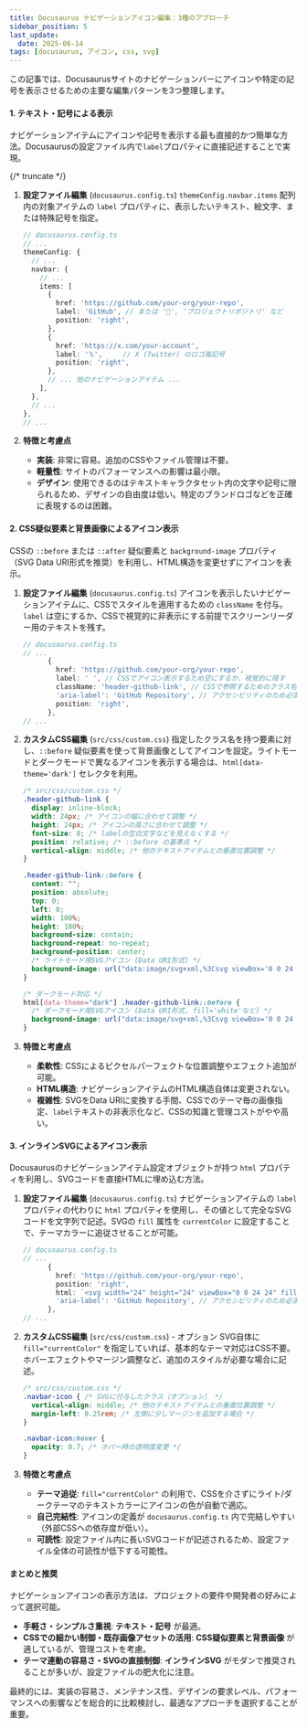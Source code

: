 ```yaml
---
title: Docusaurus ナビゲーションアイコン編集：3種のアプローチ
sidebar_position: 5
last_update:
  date: 2025-06-14
tags: [docusaurus, アイコン, css, svg]
---
```


この記事では、Docusaurusサイトのナビゲーションバーにアイコンや特定の記号を表示させるための主要な編集パターンを3つ整理します。


#### 1. テキスト・記号による表示

ナビゲーションアイテムにアイコンや記号を表示する最も直接的かつ簡単な方法。Docusaurusの設定ファイル内で`label`プロパティに直接記述することで実現。

{/* truncate */}

1.  **設定ファイル編集** (`docusaurus.config.ts`)
    `themeConfig.navbar.items` 配列内の対象アイテムの `label` プロパティに、表示したいテキスト、絵文字、または特殊記号を指定。

    ```typescript title="docusaurus.config.ts"
    // docusaurus.config.ts
    // ...
    themeConfig: {
      // ...
      navbar: {
        // ...
        items: [
          {
            href: 'https://github.com/your-org/your-repo',
            label: 'GitHub', // または '🐙', 'プロジェクトリポジトリ' など
            position: 'right',
          },
          {
            href: 'https://x.com/your-account',
            label: '𝕏',     // X (Twitter) のロゴ風記号
            position: 'right',
          },
          // ... 他のナビゲーションアイテム ...
        ],
      },
      // ...
    },
    // ...
    ```

2.  **特徴と考慮点**
    *   **実装**: 非常に容易。追加のCSSやファイル管理は不要。
    *   **軽量性**: サイトのパフォーマンスへの影響は最小限。
    *   **デザイン**: 使用できるのはテキストキャラクタセット内の文字や記号に限られるため、デザインの自由度は低い。特定のブランドロゴなどを正確に表現するのは困難。

#### 2. CSS疑似要素と背景画像によるアイコン表示

CSSの `::before` または `::after` 疑似要素と `background-image` プロパティ（SVG Data URI形式を推奨）を利用し、HTML構造を変更せずにアイコンを表示。

1.  **設定ファイル編集** (`docusaurus.config.ts`)
    アイコンを表示したいナビゲーションアイテムに、CSSでスタイルを適用するための `className` を付与。`label` は空にするか、CSSで視覚的に非表示にする前提でスクリーンリーダー用のテキストを残す。

    ```typescript title="docusaurus.config.ts"
    // docusaurus.config.ts
    // ...
          {
            href: 'https://github.com/your-org/your-repo',
            label: ' ', // CSSでアイコン表示するため空にするか、視覚的に隠す
            className: 'header-github-link', // CSSで参照するためのクラス名
            'aria-label': 'GitHub Repository', // アクセシビリティのため必須
            position: 'right',
          },
    // ...
    ```

2.  **カスタムCSS編集** (`src/css/custom.css`)
    指定したクラス名を持つ要素に対し、`::before` 疑似要素を使って背景画像としてアイコンを設定。ライトモードとダークモードで異なるアイコンを表示する場合は、`html[data-theme='dark']` セレクタを利用。

    ```css title="src/css/custom.css"
    /* src/css/custom.css */
    .header-github-link {
      display: inline-block;
      width: 24px; /* アイコンの幅に合わせて調整 */
      height: 24px; /* アイコンの高さに合わせて調整 */
      font-size: 0; /* labelの空白文字などを見えなくする */
      position: relative; /* ::before の基準点 */
      vertical-align: middle; /* 他のテキストアイテムとの垂直位置調整 */
    }

    .header-github-link::before {
      content: "";
      position: absolute;
      top: 0;
      left: 0;
      width: 100%;
      height: 100%;
      background-size: contain;
      background-repeat: no-repeat;
      background-position: center;
      /* ライトモード用SVGアイコン (Data URI形式) */
      background-image: url("data:image/svg+xml,%3Csvg viewBox='0 0 24 24' xmlns='http://www.w3.org/2000/svg'%3E%3Cpath d='M12 ... Z'/%3E%3C/svg%3E");
    }

    /* ダークモード対応 */
    html[data-theme="dark"] .header-github-link::before {
      /* ダークモード用SVGアイコン (Data URI形式, fill='white'など) */
      background-image: url("data:image/svg+xml,%3Csvg viewBox='0 0 24 24' xmlns='http://www.w3.org/2000/svg'%3E%3Cpath fill='white' d='M12 ... Z'/%3E%3C/svg%3E");
    }
    ```

3.  **特徴と考慮点**
    *   **柔軟性**: CSSによるピクセルパーフェクトな位置調整やエフェクト追加が可能。
    *   **HTML構造**: ナビゲーションアイテムのHTML構造自体は変更されない。
    *   **複雑性**: SVGをData URIに変換する手間、CSSでのテーマ毎の画像指定、`label`テキストの非表示化など、CSSの知識と管理コストがやや高い。

#### 3. インラインSVGによるアイコン表示

Docusaurusのナビゲーションアイテム設定オブジェクトが持つ `html` プロパティを利用し、SVGコードを直接HTMLに埋め込む方法。

1.  **設定ファイル編集** (`docusaurus.config.ts`)
    ナビゲーションアイテムの `label` プロパティの代わりに `html` プロパティを使用し、その値として完全なSVGコードを文字列で記述。SVGの `fill` 属性を `currentColor` に設定することで、テーマカラーに追従させることが可能。

    ```typescript title="docusaurus.config.ts"
    // docusaurus.config.ts
    // ...
          {
            href: 'https://github.com/your-org/your-repo',
            position: 'right',
            html: `<svg width="24" height="24" viewBox="0 0 24 24" fill="currentColor" xmlns="http://www.w3.org/2000/svg" class="navbar-icon" aria-hidden="true"><path d="M12 ... Z"/></svg>`, // SVGコードを直接記述
            'aria-label': 'GitHub Repository', // アクセシビリティのため必須
          },
    // ...
    ```

2.  **カスタムCSS編集** (`src/css/custom.css`) - オプション
    SVG自体に `fill="currentColor"` を指定していれば、基本的なテーマ対応はCSS不要。ホバーエフェクトやマージン調整など、追加のスタイルが必要な場合に記述。

    ```css title="src/css/custom.css"
    /* src/css/custom.css */
    .navbar-icon { /* SVGに付与したクラス（オプション） */
      vertical-align: middle; /* 他のテキストアイテムとの垂直位置調整 */
      margin-left: 0.25rem; /* 左側に少しマージンを追加する場合 */
    }

    .navbar-icon:hover {
      opacity: 0.7; /* ホバー時の透明度変更 */
    }
    ```

3.  **特徴と考慮点**
    *   **テーマ追従**: `fill="currentColor"` の利用で、CSSを介さずにライト/ダークテーマのテキストカラーにアイコンの色が自動で適応。
    *   **自己完結性**: アイコンの定義が `docusaurus.config.ts` 内で完結しやすい（外部CSSへの依存度が低い）。
    *   **可読性**: 設定ファイル内に長いSVGコードが記述されるため、設定ファイル全体の可読性が低下する可能性。

#### まとめと推奨

ナビゲーションアイコンの表示方法は、プロジェクトの要件や開発者の好みによって選択可能。

*   **手軽さ・シンプルさ重視**: **テキスト・記号** が最適。
*   **CSSでの細かい制御・既存画像アセットの活用**: **CSS疑似要素と背景画像** が適しているが、管理コストを考慮。
*   **テーマ連動の容易さ・SVGの直接制御**: **インラインSVG** がモダンで推奨されることが多いが、設定ファイルの肥大化に注意。

最終的には、実装の容易さ、メンテナンス性、デザインの要求レベル、パフォーマンスへの影響などを総合的に比較検討し、最適なアプローチを選択することが重要。
